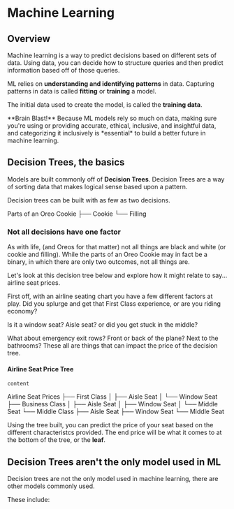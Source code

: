 # Machine Learning

## Overview

Machine learning is a way to predict decisions based on different sets of data. Using data, you can decide how to structure queries and then predict information based off of those queries.

ML relies on **understanding and identifying patterns** in data. Capturing patterns in data is called **fitting** or **training** a model. 

The initial data used to create the model, is called the **training data**.


<Callout emoji="🧠">
  **Brain Blast!** Because ML models rely so much on data, making sure you're using or providing accurate, ethical, inclusive, and insightful data, and categorizing it inclusively is *essential* to build a better future in machine learning.
</Callout>

## Decision Trees, the basics

Models are built commonly off of **Decision Trees**.  Decision Trees are a way of sorting data that makes logical sense based upon a pattern.

Decision trees can be built with as few as two decisions.

Parts of an Oreo Cookie
├── Cookie
└── Filling

### Not all decisions have one factor

As with life, (and Oreos for that matter) not all things are black and white (or cookie and filling). While the parts of an Oreo Cookie may in fact be a binary, in which there are only two outcomes, not all things are.

Let's look at this decision tree below and explore how it might relate to say... airline seat prices.

First off, with an airline seating chart you have a few different factors at play. Did you splurge and get that First Class experience, or are you riding economy?

Is it a window seat? Aisle seat? or did you get stuck in the middle? 

What about emergency exit rows? Front or back of the plane? Next to the bathrooms? These all are things that can impact the price of the decision tree.

#### Airline Seat Price Tree

`content`

Airline Seat Prices
├── First Class
│   ├── Aisle Seat
│   └── Window Seat
├── Business Class
│   ├── Aisle Seat 
│   ├── Window Seat 
│   └── Middle Seat
└── Middle Class
    ├── Aisle Seat 
    ├── Window Seat 
    └── Middle Seat



Using the tree built, you can predict the price of your seat based on the different characteristcs provided.  The end price will be what it comes to at the bottom of the tree, or the **leaf**.

## Decision Trees aren't the only model used in ML

Decision trees are not the only model used in machine learning, there are other models commonly used. 

These include: 
